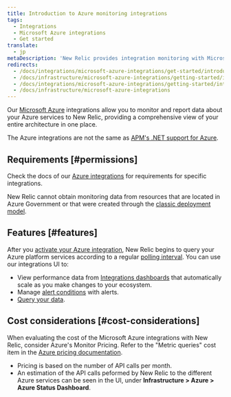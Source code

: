 ```yaml
---
title: Introduction to Azure monitoring integrations
tags:
  - Integrations
  - Microsoft Azure integrations
  - Get started
translate:
  - jp
metaDescription: 'New Relic provides integration monitoring with Microsoft Azure products, giving a comprehensive view of your ecosystem as it changes.'
redirects:
  - /docs/integrations/microsoft-azure-integrations/get-started/introduction-azure-monitoring-integrations
  - /docs/infrastructure/microsoft-azure-integrations/getting-started/introduction-azure-monitoring-integrations
  - /docs/integrations/microsoft-azure-integrations/getting-started/introduction-azure-monitoring-integrations
  - /docs/infrastructure/microsoft-azure-integrations
---
```


Our [Microsoft Azure](https://azure.microsoft.com/) integrations allow you to monitor and report data about your Azure services to New Relic, providing a comprehensive view of your entire architecture in one place.

The Azure integrations are not the same as [APM's .NET support for Azure](/docs/agents/net-agent/azure-installation).

## Requirements [#permissions]

Check the docs of our [Azure integrations](/docs/infrastructure/microsoft-azure-integrations/azure-integrations-list) for requirements for specific integrations.

New Relic cannot obtain monitoring data from resources that are located in Azure Government or that were created through the [classic deployment model](https://docs.microsoft.com/en-us/azure/azure-resource-manager/resource-manager-deployment-model).

## Features [#features]

After you [activate your Azure integration](/docs/infrastructure/microsoft-azure-integrations/getting-started/activate-azure-integrations), New Relic begins to query your Azure platform services according to a regular [polling interval](/docs/infrastructure/microsoft-azure-integrations/azure-integrations-list/azure-polling-intervals-infrastructure-integrations). You can use our integrations UI to:

* View performance data from [Integrations dashboards](/docs/infrastructure/integrations/find-use-infrastructure-integration-data) that automatically scale as you make changes to your ecosystem.
* Manage [alert conditions](/docs/infrastructure/new-relic-infrastructure/configuration/infrastructure-alerts-add-edit-or-view-host-alert-information#integration) with alerts.
* [Query your data](/docs/using-new-relic/data/understand-data/query-new-relic-data).

## Cost considerations [#cost-considerations]

When evaluating the cost of the Microsoft Azure integrations with New Relic, consider Azure's Monitor Pricing. Refer to the "Metric queries" cost item in the [Azure pricing documentation](https://azure.microsoft.com/en-us/pricing/details/monitor/#pricing). 

* Pricing is based on the number of API calls per month. 
* An estimation of the API calls peformed by New Relic to the different Azure services can be seen in the UI, under **Infrastructure > Azure > Azure Status Dashboard**. 
